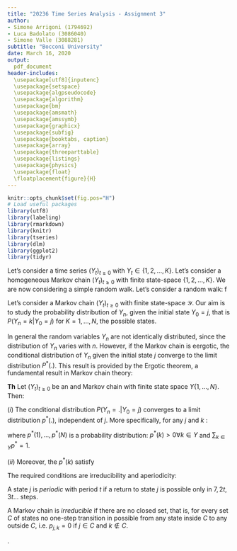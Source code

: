 ```yaml
---
title: "20236 Time Series Analysis - Assignment 3"
author:
- Simone Arrigoni (1794692)
- Luca Badolato (3086040)
- Simone Valle (3088281)
subtitle: "Bocconi University"
date: March 16, 2020
output: 
  pdf_document
header-includes:
  \usepackage[utf8]{inputenc}
  \usepackage{setspace}
  \usepackage{algpseudocode}
  \usepackage{algorithm}
  \usepackage{bm}
  \usepackage{amsmath}
  \usepackage{amssymb}
  \usepackage{graphicx}
  \usepackage{subfig}
  \usepackage{booktabs, caption}
  \usepackage{array}
  \usepackage{threeparttable}
  \usepackage{listings}
  \usepackage{physics}
  \usepackage{float}
  \floatplacement{figure}{H}
---
```


```r
knitr::opts_chunk$set(fig.pos="H")
# Load useful packages
library(utf8)
library(labeling)
library(rmarkdown)
library(knitr)
library(tseries)
library(dlm)
library(ggplot2)
library(tidyr)
```

\section{Exercise 1}
Let's consider a time series $(Y_{t})_{t\geq0}$ with $Y_{t} \in \{1,2,...,K\}$.
\begin{itemize}
\item The time series $(Y_{t})$ is a Markov chain if $Y_{0} \sim p_{0}(\cdot)$ and $Y_{t}$ depends on the past observations through $Y_{t-1}$ and only through it. In other words, if $Y_{t}$ is conditionally independent on $(Y_{0}, ..., Y_{t-2})$ given $Y_{t-1}$.
\item An example of a Markov chain is...
\end{itemize}

\section{Exercise 2}
Let's consider a homogeneous Markov chain $(Y_{t})_{t\geq0}$ with finite state-space $\{1,2,...,K\}$.
\begin{itemize}
\item The initial distribution is... The transition matrix is... For non-homogeneous Markov chains the transition matrix can be different for any $t$, i.e. $\textbf{P}_{t_{1}} \ne \textbf{P}_{t_{2}}$.
\item Supposing that $K=3$, we have that:
\begin{equation*}
P(Y_{2}=1 \; | \; Y_{1}=2, Y_{0}=2) = P(Y_{2}=1 \; | \; Y_{1}=2) = p_{2,1}
\end{equation*}
\item We also have that:
\begin{equation*}
\begin{split}
P(Y_{0}&=2, Y_{1}=2, Y_{3}=1, Y_{4}=2, Y_{5}=2, Y_{6}=2, Y_{7}=1, Y_{8}=3) \\
= & \; P(Y_{1}=2 \; | \; Y_{0}=2) \; P(Y_{3}=1 \; | \; Y_{1}=2, Y_{0}=2) \; P(Y_{4}=2 \; | \; Y_{3}=1, Y_{1}=2, Y_{0}=2) \\ & \; P(Y_{5}=2 \; | \; Y_{4}=2, Y_{3}=1,  Y_{1}=2, Y_{0}=2) \; P(Y_{6}=2 \; | \; Y_{5}=2, Y_{4}=2, Y_{3}=1, Y_{1}=2, Y_{0}=2) \\ & \; P(Y_{7}=1 \; | \; Y_{6}=2, Y_{5}=2, Y_{4}=2, Y_{3}=1, Y_{1}=2, Y_{0}=2) \\ & \; P(Y_{8}=3 \; | \; Y_{7}=1, Y_{6}=2, Y_{5}=2, Y_{4}=2, Y_{3}=1, Y_{1}=2, Y_{0}=2) \\
= & \; P(Y_{1}=2 \; | \; Y_{0}=2) \; P(Y_{3}=1 \; | \; Y_{1}=2) P(Y_{4}=2 \; | \; Y_{3}=1) \; P(Y_{5}=2 \; | \; Y_{4}=2) \; P(Y_{6}=2 \; | \; Y_{5}=2) \\ & \; P(Y_{7}=1 \; | \; Y_{6}=2) \; P(Y_{8}=3 \; | \; Y_{7}=1) \\
= & \; (p_{2,2})(p_{2,1})(p_{1,2})(p_{2,2})(p_{2,2})(p_{2,1})(p_{1,3}) \\
= & \; (p_{1,2})(p_{1,3})(p_{2,1}^{2})(p_{2,2}^{3})
\end{split}
\end{equation*}
\end{itemize}

\section{Exercise 3}
We are now considering a simple random walk.
\begin{itemize}
\item The process $(Y_{t})_{t\geq0}$ is not stationary. Indeed, the variance is not constant: it explodes with increasing $t$.
\item The process $(Y_{t})_{t\geq0}$ is a Markov chain, as it has the Markov property, namely $Y_{t}$ depends on the past observation only through $Y_{t-1}$. Indeed, conditionally on the trajectory $(y_{0}, Y_{1}=y_{1},...,Y_{t-1}=i)$, the probability law of the capital $Y_{t}$ at the next step does not depend on the entire trajectory but only on the position reached at time $t-1$, that is $Y_{t-1}=i$.
\end{itemize}

\section{Exercise 4}
Let's consider a random walk:
\begin{equation*}
Y_{t}=Y_{t+1}+Z_{t} \qquad Z_{t} \overset{i.i.d.}{\sim} N(\mu,\sigma^{2}).
\end{equation*}
\begin{itemize}
\item The mean function is... The variance function is... The process $(Y_{t})_{t\geq0}$ is not stationary because...
\item The process $(Y_{t})_{t\geq0}$ satisfies the Markov property and is thus a Markov chain.
\item The process $(R_{t})$ is stationary because...
\end{itemize}

\section{Exercise 5}
\begin{itemize}
\item Knowing the state-space, the initial value and the transition matrix, the probability that $Y_{2}=2$ can be obtained as follows:
\begin{equation*}
\begin{split}
P(Y_{2}=2)
& = \sum_{i=1}^{3} P(Y_{2}=2 \; | \; Y_{1}=i) \; P(Y_{1}=i \; | \; Y_{0}=1) \\
& = \sum_{i=1}^{3} p_{1,i} \; p_{i,2} = p_{1,1} \; p_{1,2} + p_{1,2} \; p_{2,2} + p_{1,3} \; p_{3,2} \\
& = 0.6 \cdot 0.4 + 0.4 \cdot 0.7 + 0 \cdot 0.1 = 0.52
\end{split}
\end{equation*}
\item We also have that:
\begin{equation*}
\begin{split}
P(Y_{1}=1 \; | \; Y_{2}=2, Y_{0}=1) 
& = \frac{P(Y_{2}=2 \; | \; Y_{1}=1, Y_{0}=1) \; P(Y_{1}=1 \; | \; Y_{0}=1)}{P(Y_{2}=2)} \\
& = \frac{P(Y_{2}=2 \; | \; Y_{1}=1) \; P(Y_{1}=1 \; | \; Y_{0}=1)}{P(Y_{2}=2)} \\
& = \frac{p_{1,1} \; p_{1,2}}{P(Y_{2}=2)} = \frac{0.6 \cdot 0.4}{0.52} = 0.4615
\end{split}
\end{equation*}
\end{itemize}

\section{Exercise 6}
\begin{itemize}
\item The state-space of the given Markov chain is $\mathcal{Y}=\{1,2,3\}$.
\item The marginal probability distribution of $Y_{2}$, given the starting value $Y_{0}=1$ is:
\begin{equation*}
\begin{split}
P(Y_{2}=i \; | \; Y_{0}=1)
& =
\begin{cases}
\sum_{j=1}^{3} P(Y_{2}=1 \; | \; Y_{1}=j) \; P(Y_{1}=j \; | \; Y_{0}=1) \qquad \text{if $i=1$} \\
\sum_{j=1}^{3} P(Y_{2}=2 \; | \; Y_{1}=j) \; P(Y_{1}=j \; | \; Y_{0}=1) \qquad \text{if $i=2$} \\
\sum_{j=1}^{3} P(Y_{2}=3 \; | \; Y_{1}=j) \; P(Y_{1}=j \; | \; Y_{0}=1) \qquad \text{if $i=3$}
\end{cases} \\
& = 
\begin{cases}
0.48 \qquad \text{if $i=1$} \\
0.48 \qquad \text{if $i=2$} \\
0.04 \qquad \text{if $i=3$}
\end{cases}
\end{split}
\end{equation*}
\end{itemize}

\section{Exercise 7}
\begin{itemize}
\item We have that:
\begin{equation*}
P(Y_{1}=2, Y_{2}=1 \; | \; Y_{0}=1) = 0.4 \cdot 0 = 0
\end{equation*}
\item The above Markov chain is irreducible... because...
\end{itemize}
f
\section{Exercise 8}
Let's consider a Markov chain $(Y_{t})_{t \geq 0}$ with finite state-space $\mathcal{Y}$. Our aim is to study the probability distribution of $Y_n$, given the initial state $Y_0 = j$, that is $P(Y_n = k | Y_0 = j)$ for $K = 1, ..., N$, the possible states. 

In general the random variables $Y_n$ are not identically distributed, since the distribution of $Y_n$ varies with $n$. However, if the Markov chain is eergotic, the conditional distribution of $Y_n$ given the initial state $j$ converge to the limit distribution $P ^ {\ast} (.)$. This result is provided by the Ergotic theorem, a fundamental result in Markov chain theory: 
\medskip


**Th** Let $(Y_{t})_{t \geq 0}$ be an \textbf{irriducible} and \textbf{aperiodic} Markov chain with finite state space $\textit{Y}\{ 1, ..., N \}$. Then:


$(i)$ The conditional distribution $P(Y_n = . | Y_0 = j)$ converges to a limit distribution $p ^ {\ast} (.)$, independent of $j$. More specifically, for any $j$ and $k$ :

\begin{center}
$\lim_{n \to \inf} P(Y_n = k | Y_0 = j) = p ^ {\ast} (k) > 0$
\end{center}


where $p ^ {\ast} (1), ... ,p ^ {\ast} (N)$ is a probability distribution: $p ^ {\ast} (k) > 0 \forall k \in \textit{Y}$ and $\sum_{k \in \textit{Y}} p^{\ast} = 1$.

$(ii)$ Moreover, the $p^{\ast} (k)$ satisfy
\begin{center}
$p^{\ast} (k) = \sum_{i \in \textit{Y}} p^{\ast} (i) p_{i, k}.$
\end{center}


\bigskip

The required conditions are irreducibility and aperiodicity: 

A state $j$ is *periodic* with period $t$ if a return to state $j$ is possible only in $7, 2t, 3t ...$ steps. 

A Markov chain is *irreducible* if  there are no closed set, that is, for every set $C$ of states no one-step transition in possible from any state inside $C$ to any outside $C$, i.e. $p_{j,k} = 0$ if $j \in C$ and $k \notin C$.


\section{Exercise 9}
\begin{itemize}

\item Given the assumption of homogeneity, it is possible to sum all the counts, obtaining the following matrix of transition counts:

\begin{center}
 \begin{tabular}{|c|c|c|c|c|}
\hline 
 & 1 & 2 & 3 &  \\ 
\hline 
1 & 105 & 10 & 15 & 130 \\ 
\hline 
2 & 40 & 55 & 25 & 120 \\ 
\hline 
3 & 25 & 55 & 70 & 150 \\ 
\hline 
\end{tabular} 
\end{center}

The MLE of $p_{3,1}$, given by $\hat{p}_{i,j} = \frac{n_{i,j}}{n_{i,+}}$, is:
\begin{equation*}
\hat{p}_{3,1}=\frac{25}{150}=\frac{1}{6}=0.1\overline{6}.
\end{equation*}

\item The asymptotic confidence interval of level 0.95 for $p_{3,1}$ is:
\begin{equation*}
\begin{split}
\bigg[\hat{p}_{3,1}-1.96\sqrt{\frac{\hat{p}_{3,1}(1-\hat{p}_{3,1})}{n_{3,+}}}\text{;} \; \hat{p}_{3,1}+1.96\sqrt{\frac{\hat{p}_{3,1}(1-\hat{p}_{3,1})}{n_{3,+}}}\bigg]
& = \bigg[\frac{1}{6}-1.96\sqrt{\frac{\frac{1}{6}\cdot\frac{5}{6}}{150}}\text{;} \; \frac{1}{6}+1.96\sqrt{\frac{\frac{1}{6}\cdot\frac{5}{6}}{150}}\bigg] \\
& = \big[0.16667-1.96 \cdot 0.05270 \text{;} \; 0.16667+1.96 \cdot 0.05270\big] \\
& = \big[0.063378 \text{;} \; 0.269962\big]
\end{split}
\end{equation*}

\item Relaxing the homogeneity assumption for the Markov chain, the MLEs of $p_{3,1}(t)$ for $t=1,2$ are:
\begin{equation*}
\begin{split}
& \hat{p}_{3,1}(1)=\frac{10}{55}=0.\overline{18} \\
& \hat{p}_{3,1}(2)=\frac{10}{40}=0.25
\end{split}
\end{equation*}

\end{itemize}


\section{Exercise 10}

\begin{itemize}

\item First, we estimate the transition matrix $P$ based on the data, that is: 

\begin{center}
 \begin{tabular}{|c|c|c|c|}
\hline 
 & 1 & 2 & 3 \\ 
\hline 
1 & 30/120 & 20/120 & 40/120  \\ 
\hline 
2 & 20/120 & 80/120 & 20/120  \\ 
\hline 
3 & 20/160 & 120/160 & 20/160  \\ 
\hline 
\end{tabular} 
\end{center}

simplifying, we obtain: 

\begin{center}
 \begin{tabular}{|c|c|c|c|}
\hline 
 & 1 & 2 & 3 \\ 
\hline 
1 & 0.5 & $0.1\overline{6}$ & $0.3\overline{3}$  \\ 
\hline 
2 & $0.1\overline{6}$ & $0.6\overline{6}$ & $0.1\overline{6}$  \\ 
\hline 
3 & 0.125 & 0.75 & 0.125  \\ 
\hline 
\end{tabular} 
\end{center}

Hence, we have that:

$P(Y_{1,1}=1, Y_{1,2}=3, Y_{1,3}=3, Y_{1,4}=2 \; | \; Y_{1,0}=1; \text{\textbf{P}}) =$

$P(Y_{1,1}=1 \; | \; Y_{1,0}=1; \text{\textbf{P}}) P(Y_{1,2}=3 \; | \; Y_{1,1}=1; \text{\textbf{P}}) P(Y_{1,3}=1 \; | \; Y_{1,2}=3; \text{\textbf{P}}) P(Y_{1,4}=2 \; | \; Y_{1,3}=3; \text{\textbf{P}})=$ 

$= 0.5 \cdot 0.3\overline{3} \cdot 0.125 \cdot 0.75 = 0.01547$ . 

\item Assuming that the initial values $y_{k,0}$ are fixed, the likelihood is: 
\medskip
\begin{center}
$L((p_{i,j}); y_1 , ..., y_n, \textit{initial values}) =$

$=p(y_1 , ..., y_n; (p_{i,j}), \textit{initial values}) =$

$= \prod_{k=1}^{n} p(y_k ; (p_{i,j}))=$

$= \prod_{i=1}^{N} \prod_{j=1}^{N} p_{i,j}^{n_{i,j}}$. 
\medskip
\end{center}

To obtain the MLEs we have to mazimize this expression with respect to the $p_{i,j}$, with the constraint $p_{i,j} \geq 0$ and $\sum_{j=1}^{N} p_{i,j} = 1$. Being the likelihood previously obtained proportional to the product of multinomial distributions with parameters $n_{i, +}$ and $(p_{i,1}, ..., p_{i,N})$, the problem of finding the MLEs of the $p_{i,j}$ reduces to computing the MLEs for the probabilities $(p_{i,1}, ..., p_{i,N})$ of independent Multinomial distributions, which are: 

\begin{center}
$\hat{p}_{i,j} = \frac{n_{i,j}}{n_{i,+}}, \; \; \; \; j = 1, ..., N$
\end{center}
for $i = 1, ..., N$. 



\item The MLEs of $p_{i,j}$ are the ones computed before in the estimated transtion matrix P: 

\begin{center}
$P(Y_3 = 2 | Y_2 = 1) = 0.1\overline{6}$.
\end{center}

\item The asymptotic confidence interval of level 0.90 is :

\begin{center}
$\bigg[\hat{p}_{1,2}-1.65\sqrt{\frac{\hat{p}_{1,2}(1-\hat{p}_{1,2})}{n_{1,+}}}\text{;} \; \hat{p}_{1,2}+1.65\sqrt{\frac{\hat{p}_{1,2}(1-\hat{p}_{1,2})}{n_{1,+}}}\bigg]=$

$= \bigg[0.1\overline{6} -1.65\sqrt{\frac{0.1\overline{6}(1-0.1\overline{6})}{120}}\text{;} \; 0.1\overline{6}+1.65 \sqrt{\frac{0.1\overline{6}(1-0.1\overline{6})}{120}}\bigg]=$

$= \big[0.11083 \text{;} \; 0.22317\big]$
\end{center}

\end{itemize}.



